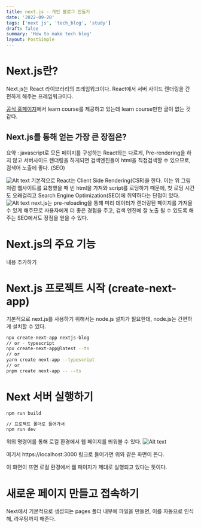 ```yaml
---
title: next.js - 개인 블로그 만들기
date: '2022-09-20'
tags: ['next js', 'tech_blog', 'study']
draft: false
summary: 'How to make tech blog'
layout: PostSimple
---
```


# Next.js란?

Next.js는 React 라이브러리의 프레임워크이다. React에서 서버 사이드 렌더링을 간편하게 해주는 프레임워크이다.

[공식 홈페이지](https://nextjs.org/learn/basics/create-nextjs-app)에서 learn course를 제공하고 있는데 learn course만한 글이 없는 것 같다.

## Next.js를 통해 얻는 가장 큰 장점은?

요약 : javascript로 모든 페이지를 구성하는 React와는 다르게, Pre-rendering을 하지 않고 서버사이드 렌더링을 하게되면 검색엔진들이 html을 직접검색할 수 있으므로, 검색어 노출에 좋다. (SEO)

![Alt text](https://github.com/Y2IN/Y2IN.github.io/blob/main/public/static/images/blog_project/pre-rendering.png?raw=true)
기본적으로 React는 Client Side Rendering(CSR)을 한다. 이는 위 그림처럼 웹사이트를 요청했을 때 빈 html을 가져와 script를 로딩하기 때문에, 첫 로딩 시간도 오래걸리고 Search Engine Optimization(SEO)에 취약하다는 단점이 있다.
![Alt text](https://github.com/Y2IN/Y2IN.github.io/blob/main/public/static/images/blog_project/pre-rendering2.png?raw=true)
next.js는 pre-reloading을 통해 미리 데이터가 렌더링된 페이지를 가져올수 있게 해주므로 사용자에게 더 좋은 경험을 주고, 검색 엔진에 잘 노출 될 수 있도록 해주는 SEO에서도 장점을 얻을 수 있다.

# Next.js의 주요 기능
내용 추가하기

# Next.js 프로젝트 시작 (create-next-app)

기본적으로 next.js를 사용하기 위해서는 node.js 설치가 필요한데, node.js는 간편하게 설치할 수 있다.

```zsh
npx create-next-app nextjs-blog
// or - typescript
npx create-next-app@latest --ts
// or
yarn create next-app --typescript
// or
pnpm create next-app -- --ts
```

# Next 서버 실행하기

```zsh
npm run build

// 프로젝트 폴더로 들어가서
npm run dev
```
위의 명령어를 통해 로컬 환경에서 웹 페이지를 띄워볼 수 있다.
![Alt text](https://github.com/Y2IN/Y2IN.github.io/blob/main/public/static/images/blog_project/s1.png?raw=true)

여기서 https://localhost:3000 링크로 들어가면 위와 같은 화면이 뜬다.

이 화면이 뜨면 로컬 환경에서 웹 페이지가 제대로 실행되고 있다는 뜻이다.

# 새로운 페이지 만들고 접속하기
Next에서 기본적으로 생성되는 pages 폴더 내부에 파일을 만들면, 이를 자동으로 인식해, 라우팅까지 해준다.

